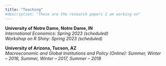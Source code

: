 ```yaml
---
title: "Teaching"
#description: "These are the research papers I am working on"
---
```


**University of Notre Dame, Notre Dame, IN**\
*International Economics: Spring 2023 (scheduled)*\
*Workshop on R Shiny: Spring 2023 (scheduled)*

**University of Arizona, Tucson, AZ**\
*Macroeconomic and Global Institutions and Policy (Online): Summer, Winter – 2016, Summer, Winter – 2017, Summer – 2018*\
